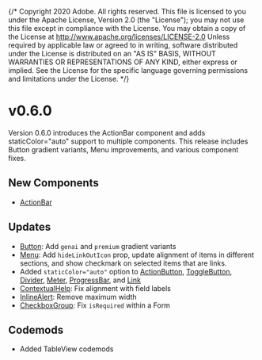 {/* Copyright 2020 Adobe. All rights reserved.
This file is licensed to you under the Apache License, Version 2.0 (the "License");
you may not use this file except in compliance with the License. You may obtain a copy
of the License at http://www.apache.org/licenses/LICENSE-2.0
Unless required by applicable law or agreed to in writing, software distributed under
the License is distributed on an "AS IS" BASIS, WITHOUT WARRANTIES OR REPRESENTATIONS
OF ANY KIND, either express or implied. See the License for the specific language
governing permissions and limitations under the License. */}




# v0.6.0
<Time date={date} />

Version 0.6.0 introduces the ActionBar component and adds staticColor="auto" support to multiple components. This release includes Button gradient variants, Menu improvements, and various component fixes.

## New Components

* [ActionBar](../ActionBar.html)

## Updates

* [Button](../Button.html): Add `genai` and `premium` gradient variants
* [Menu](../Menu.html): Add `hideLinkOutIcon` prop, update alignment of items in different sections, and show checkmark on selected items that are links.
* Added `staticColor="auto"` option to [ActionButton](../ActionButton.html), [ToggleButton](../ToggleButton.html), [Divider](../Divider.html), [Meter](../Meter.html), [ProgressBar](../ProgressBar.html), and [Link](../Link.html)
* [ContextualHelp](../ContextualHelp.html): Fix alignment with field labels
* [InlineAlert](../InlineAlert.html): Remove maximum width
* [CheckboxGroup](../CheckboxGroup.html): Fix `isRequired` within a Form

## Codemods

* Added TableView codemods
